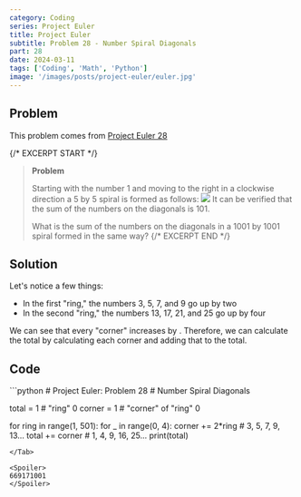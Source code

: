 ```yaml
---
category: Coding
series: Project Euler
title: Project Euler
subtitle: Problem 28 - Number Spiral Diagonals
part: 28
date: 2024-03-11
tags: ['Coding', 'Math', 'Python']
image: '/images/posts/project-euler/euler.jpg'
---
```



## Problem

This problem comes from [Project Euler 28](https://projecteuler.net/problem=28)

{/* EXCERPT START */}
> **Problem**
> 
> Starting with the number 1 and moving to the right in a clockwise direction a 5 by 5 spiral is formed as follows:
> <img src="/images/posts/project-euler/problem28.png"/>
> It can be verified that the sum of the numbers on the diagonals is 101.
>
> What is the sum of the numbers on the diagonals in a 1001 by 1001 spiral formed in the same way?
{/* EXCERPT END */}

## Solution
Let's notice a few things:

- In the first "ring," the numbers 3, 5, 7, and 9 go up by two
- In the second "ring," the numbers 13, 17, 21, and 25 go up by four

We can see that every "corner" increases by <Math eqn="2 \times \text{ring}" />. Therefore, we can
calculate the total by calculating each corner and adding that to the total.

## Code
<Tab url="https://github.com/zlaast/Project-Euler/blob/main/Problems-Python/problem28.py" tab="problem28.py">
```python
# Project Euler: Problem 28
# Number Spiral Diagonals

total = 1  # "ring" 0
corner = 1 # "corner" of "ring" 0

for ring in range(1, 501):
    for _ in range(0, 4):
        corner += 2*ring    # 3, 5, 7, 9, 13...
        total += corner     # 1, 4, 9, 16, 25... 
print(total)
```
</Tab>

<Spoiler>
669171001
</Spoiler>
